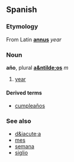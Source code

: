 ==Spanish==
===Etymology===
From Latin '''[[annus]]''' ''year''

===Noun===
'''a&ntilde;o''', plural '''[[a&ntilde;os]]''' ''m''

# [[year]]

====Derived terms====
*[[cumpleaños]]

===See also===
*[[d&iacute;a]]
*[[mes]]
*[[semana]]
*[[siglio]]